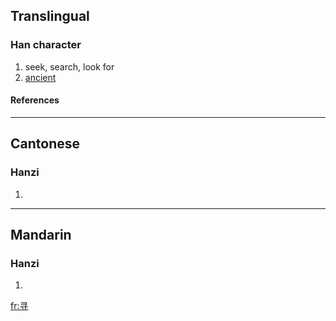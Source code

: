 {{see|尋}}

==Translingual==
===Han character===
{{Han char|rn=41|rad=寸|as=03|sn=6|four=|canj=尸一木戈 (SMDI)}}
# seek, search, look for
# [[ancient]]
====References====
{{Han ref|kx=0293.331|hdz=10504.010|uh=5BFB|ud=23547}}
----
==Cantonese==
===Hanzi===
{{yue-hanzi|jyut=|y=cham4}}
# {{defn|Cantonese}}
----
==Mandarin==
===Hanzi===
{{cmn-hanzi|tra=尋|pin=[[xún]] (xun2)|wg=hsün<sup>2</sup>}}
# {{defn|Mandarin}}

[[fr:寻]]